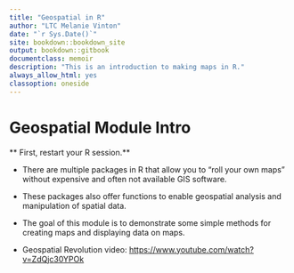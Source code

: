 ```yaml
--- 
title: "Geospatial in R"
author: "LTC Melanie Vinton"
date: "`r Sys.Date()`"
site: bookdown::bookdown_site
output: bookdown::gitbook
documentclass: memoir
description: "This is an introduction to making maps in R."
always_allow_html: yes
classoption: oneside
---
```


# Geospatial Module Intro

** First, restart your R session.**

- There are multiple packages in R that allow you to "roll your own maps" without expensive and often not available GIS software.  

- These packages also offer functions to enable geospatial analysis and manipulation of spatial data.

- The goal of this module is to demonstrate some simple methods for creating maps and displaying data on maps.

- Geospatial Revolution video: <https://www.youtube.com/watch?v=ZdQjc30YPOk>

